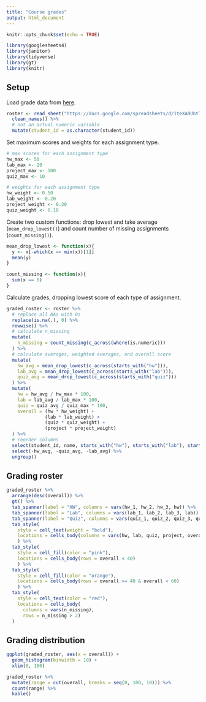 ```yaml
---
title: "Course grades"
output: html_document
---
```


```r
knitr::opts_chunk$set(echo = TRUE)
```

```r
library(googlesheets4)
library(janitor)
library(tidyverse)
library(gt)
library(knitr)
```

## Setup

Load grade data from [here](https://docs.google.com/spreadsheets/d/1teXA9Uhtl3KuXbIZBEeDb6v9-Y9uE01lpoQ9fx_dS0Y/edit?usp=sharing).

```r
roster <- read_sheet("https://docs.google.com/spreadsheets/d/1teXA9Uhtl3KuXbIZBEeDb6v9-Y9uE01lpoQ9fx_dS0Y/edit?usp=sharing") %>%
  clean_names() %>%
  # not an actual numeric variable
  mutate(student_id = as.character(student_id))
```

Set maximum scores and weights for each assignment type.

```r
# max scores for each assignment type
hw_max <- 50
lab_max <- 20
project_max <- 100
quiz_max <- 10

# weights for each assignment type
hw_weight <- 0.50
lab_weight <- 0.20
project_weight <- 0.20
quiz_weight <- 0.10
```

Create two custom functions: drop lowest and take average (`mean_drop_lowest()`) and count number of missing assignments (`count_missing()`).

```r
mean_drop_lowest <- function(x){
  y <- x[-which(x == min(x))[1]]
  mean(y)
}
```

```r
count_missing <- function(x){
  sum(x == 0)
}
```

Calculate grades, dropping lowest score of each type of assignment.

```r
graded_roster <- roster %>%
  # replace all NAs with 0s
  replace(is.na(.), 0) %>%
  rowwise() %>%
  # calculate n_missing
  mutate(
    n_missing = count_missing(c_across(where(is.numeric)))
  ) %>%
  # calculate averages, weighted averages, and overall score
  mutate(
    hw_avg = mean_drop_lowest(c_across(starts_with("hw"))),
    lab_avg = mean_drop_lowest(c_across(starts_with("lab"))),
    quiz_avg = mean_drop_lowest(c_across(starts_with("quiz")))
  ) %>%
  mutate(
    hw = hw_avg / hw_max * 100,
    lab = lab_avg / lab_max * 100,
    quiz = quiz_avg / quiz_max * 100,
    overall = (hw * hw_weight) + 
              (lab * lab_weight) + 
              (quiz * quiz_weight) + 
              (project * project_weight)
  ) %>%
  # reorder columns
  select(student_id, name, starts_with("hw"), starts_with("lab"), starts_with("quiz"), project, overall, n_missing) %>%
  select(-hw_avg, -quiz_avg, -lab_avg) %>%
  ungroup()
```

## Grading roster

```r
graded_roster %>%
  arrange(desc(overall)) %>%
  gt() %>%
  tab_spanner(label = "HW", columns = vars(hw_1, hw_2, hw_3, hw)) %>%
  tab_spanner(label = "Lab", columns = vars(lab_1, lab_2, lab_3, lab)) %>%
  tab_spanner(label = "Quiz", columns = vars(quiz_1, quiz_2, quiz_3, quiz)) %>%
  tab_style(
    style = cell_text(weight = "bold"),
    locations = cells_body(columns = vars(hw, lab, quiz, project, overall))
    ) %>%
  tab_style(
    style = cell_fill(color = "pink"),
    locations = cells_body(rows = overall < 40)
    ) %>%
  tab_style(
    style = cell_fill(color = "orange"),
    locations = cells_body(rows = overall >= 40 & overall < 60)
    ) %>%
  tab_style(
    style = cell_text(color = "red"),
    locations = cells_body(
      columns = vars(n_missing),
      rows = n_missing > 2)
  )
```

## Grading distribution

```r
ggplot(graded_roster, aes(x = overall)) +
  geom_histogram(binwidth = 10) +
  xlim(0, 100)
```


```r
graded_roster %>%
  mutate(range = cut(overall, breaks = seq(0, 100, 10))) %>%
  count(range) %>%
  kable()
```

